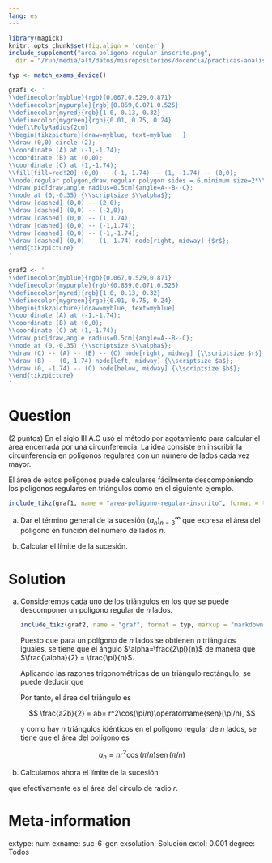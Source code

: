 ```yaml
---
lang: es
---
```


```r
library(magick)
knitr::opts_chunk$set(fig.align = 'center')
include_supplement("area-poligono-regular-inscrito.png",
  dir = "/run/media/alf/datos/misrepositorios/docencia/practicas-analisis-julia/img/", recursive = TRUE)

typ <- match_exams_device()

graf1 <- '
\\definecolor{myblue}{rgb}{0.067,0.529,0.871}
\\definecolor{mypurple}{rgb}{0.859,0.071,0.525}
\\definecolor{myred}{rgb}{1.0, 0.13, 0.32}
\\definecolor{mygreen}{rgb}{0.01, 0.75, 0.24}
\\def\\PolyRadius{2cm}
\\begin{tikzpicture}[draw=myblue, text=myblue	]
\\draw (0,0) circle (2);
\\coordinate (A) at (-1,-1.74);
\\coordinate (B) at (0,0);
\\coordinate (C) at (1,-1.74);
\\fill[fill=red!20] (0,0) -- (-1,-1.74) -- (1, -1.74) -- (0,0);
\\node[regular polygon,draw,regular polygon sides = 6,minimum size=2*\\PolyRadius] at (0,0) {};
\\draw pic[draw,angle radius=0.5cm]{angle=A--B--C};
\\node at (0,-0.35) {\\scriptsize $\\alpha$};
\\draw [dashed] (0,0) -- (2,0);
\\draw [dashed] (0,0) -- (-2,0);
\\draw [dashed] (0,0) -- (1,1.74);
\\draw [dashed] (0,0) -- (-1,1.74);
\\draw [dashed] (0,0) -- (-1,-1.74);
\\draw [dashed] (0,0) -- (1,-1.74) node[right, midway] {$r$};
\\end{tikzpicture}
'

graf2 <- '
\\definecolor{myblue}{rgb}{0.067,0.529,0.871}
\\definecolor{mypurple}{rgb}{0.859,0.071,0.525}
\\definecolor{myred}{rgb}{1.0, 0.13, 0.32}
\\definecolor{mygreen}{rgb}{0.01, 0.75, 0.24}
\\begin{tikzpicture}[draw=myblue, text=myblue]
\\coordinate (A) at (-1,-1.74);
\\coordinate (B) at (0,0);
\\coordinate (C) at (1,-1.74);
\\draw pic[draw,angle radius=0.5cm]{angle=A--B--C};
\\node at (0,-0.35) {\\scriptsize $\\alpha$};
\\draw (C) -- (A) -- (B) -- (C) node[right, midway] {\\scriptsize $r$};
\\draw (B) -- (0,-1.74) node[left, midway] {\\scriptsize $a$};
\\draw (0, -1.74) -- (C) node[below, midway] {\\scriptsize $b$}; 
\\end{tikzpicture}
'
```

Question
========
(2 puntos) En el siglo III A.C usó el método por agotamiento para calcular el área encerrada por una circunferencia. La idea consiste en inscribir la circunferencia en polígonos regulares con un número de lados cada vez mayor.

El área de estos polígonos puede calcularse fácilmente descomponiendo los polígonos regulares en triángulos como en el siguiente ejemplo.

```r
include_tikz(graf1, name = "area-poligono-regular-inscrito", format = typ, markup = "markdown", library = c("shapes.geometric","angles"))
```

a. Dar el término general de la sucesión $(a_n)_{n=3}^\infty$ que expresa el área del polígono en función del número de lados $n$.

b. Calcular el límite de la sucesión.

Solution
========
a. Consideremos cada uno de los triángulos en los que se puede descomponer un polígono regular de $n$ lados.

    ```r
    include_tikz(graf2, name = "graf", format = typ, markup = "markdown", library = "angles")
    ```

    Puesto que para un polígono de $n$ lados se obtienen $n$ triángulos iguales, se tiene que el ángulo $\alpha=\frac{2\pi}{n}$ de manera que $\frac{\alpha}{2} = \frac{\pi}{n}$.

    Aplicando las razones trigonométricas de un triángulo rectángulo, se puede deducir que 

    \begin{align*}
    \cos(\alpha/2) &= \cos(\pi/n) = \frac{a}{r} \Rightarrow a = r\cos(\pi/n)\\
    \operatorname{sen}(\alpha/2) &= \operatorname{sen}(\pi/n) = \frac{b}{r} \Rightarrow b = r\operatorname{sen}(\pi/n)
    \end{align*}

    Por tanto, el área del triángulo es

    $$
    \frac{a2b}{2} = ab= r^2\cos(\pi/n)\operatorname{sen}(\pi/n),
    $$

    y como hay $n$ triángulos idénticos en el polígono regular de $n$ lados, se tiene que el área del polígono es

    $$
    a_n  = n r^2\cos(\pi/n)\operatorname{sen}(\pi/n)
    $$

b. Calculamos ahora el límite de la sucesión

\begin{align*}
\lim_{n\to\infty} a_n &= \lim_{n\to\infty} n r^2\cos(\pi/n)\operatorname{sen}(\pi/n) = r^2 \lim_{n\to\infty}\cos(\pi/n)\lim_{n\to\infty}n\operatorname{sen}(\pi/n) \\ 
&= r^2 \cos(0)\lim_{n\to\infty}\pi\frac{n}{\pi}\operatorname{sen}(\pi/n) =
\pi r^2 \lim_{n\to\infty}\frac{\operatorname{sen}(\pi/n)}{\pi/n} \\
&=  \pi r^2 \lim_{\pi/n\to 0} \frac{\operatorname{sen}(\pi/n)}{\pi/n} = \pi r^2, \tag{infinitésimos equivalentes}
\end{align*}

que efectivamente es el área del círculo de radio $r$.

Meta-information
================
extype: num
exname: suc-6-gen
exsolution: Solución
extol: 0.001
degree: Todos